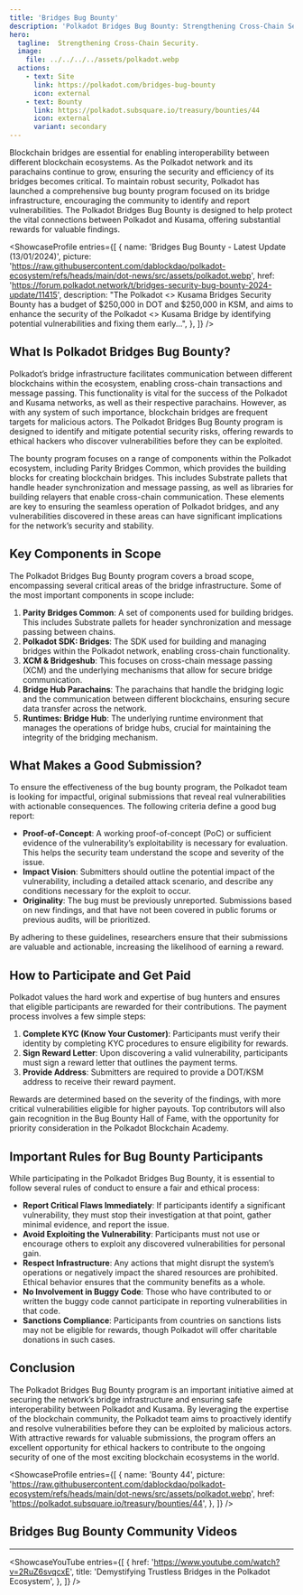 ```yaml
---
title: 'Bridges Bug Bounty'
description: 'Polkadot Bridges Bug Bounty: Strengthening Cross-Chain Security'
hero:
  tagline:  Strengthening Cross-Chain Security.
  image: 
    file: ../../../../assets/polkadot.webp
  actions:
    - text: Site
      link: https://polkadot.com/bridges-bug-bounty
      icon: external
    - text: Bounty
      link: https://polkadot.subsquare.io/treasury/bounties/44
      icon: external
      variant: secondary
---
```



Blockchain bridges are essential for enabling interoperability between different blockchain ecosystems. 
As the Polkadot network and its parachains continue to grow, ensuring the security and efficiency of its bridges becomes critical. 
To maintain robust security, Polkadot has launched a comprehensive bug bounty program focused on its bridge infrastructure, encouraging the community to identify and report vulnerabilities. 
The Polkadot Bridges Bug Bounty is designed to help protect the vital connections between Polkadot and Kusama, offering substantial rewards for valuable findings.

<ShowcaseProfile
  entries={[
    {
      name: 'Bridges Bug Bounty - Latest Update (13/01/2024)',
      picture: 'https://raw.githubusercontent.com/dablockdao/polkadot-ecosystem/refs/heads/main/dot-news/src/assets/polkadot.webp',
      href: 'https://forum.polkadot.network/t/bridges-security-bug-bounty-2024-update/11415',
      description:
        "The Polkadot <> Kusama Bridges Security Bounty has a budget of $250,000 in DOT and $250,000 in KSM, and aims to enhance the security of the Polkadot <> Kusama Bridge by identifying potential vulnerabilities and fixing them early...",
    },
  ]}
/>

## What Is Polkadot Bridges Bug Bounty?
Polkadot’s bridge infrastructure facilitates communication between different blockchains within the ecosystem, enabling cross-chain transactions and message passing. This functionality is vital for the success of the Polkadot and Kusama networks, as well as their respective parachains. However, as with any system of such importance, blockchain bridges are frequent targets for malicious actors. The Polkadot Bridges Bug Bounty program is designed to identify and mitigate potential security risks, offering rewards to ethical hackers who discover vulnerabilities before they can be exploited.

The bounty program focuses on a range of components within the Polkadot ecosystem, including Parity Bridges Common, which provides the building blocks for creating blockchain bridges. This includes Substrate pallets that handle header synchronization and message passing, as well as libraries for building relayers that enable cross-chain communication. These elements are key to ensuring the seamless operation of Polkadot bridges, and any vulnerabilities discovered in these areas can have significant implications for the network’s security and stability.

## Key Components in Scope
The Polkadot Bridges Bug Bounty program covers a broad scope, encompassing several critical areas of the bridge infrastructure. Some of the most important components in scope include:
1. **Parity Bridges Common**: A set of components used for building bridges. This includes Substrate pallets for header synchronization and message passing between chains.
2. **Polkadot SDK: Bridges**: The SDK used for building and managing bridges within the Polkadot network, enabling cross-chain functionality.
3. **XCM & Bridgeshub**: This focuses on cross-chain message passing (XCM) and the underlying mechanisms that allow for secure bridge communication.
4. **Bridge Hub Parachains**: The parachains that handle the bridging logic and the communication between different blockchains, ensuring secure data transfer across the network.
5. **Runtimes: Bridge Hub**: The underlying runtime environment that manages the operations of bridge hubs, crucial for maintaining the integrity of the bridging mechanism.

## What Makes a Good Submission?
To ensure the effectiveness of the bug bounty program, the Polkadot team is looking for impactful, original submissions that reveal real vulnerabilities with actionable consequences. The following criteria define a good bug report:
- **Proof-of-Concept**: A working proof-of-concept (PoC) or sufficient evidence of the vulnerability’s exploitability is necessary for evaluation. This helps the security team understand the scope and severity of the issue.
- **Impact Vision**: Submitters should outline the potential impact of the vulnerability, including a detailed attack scenario, and describe any conditions necessary for the exploit to occur.
- **Originality**: The bug must be previously unreported. Submissions based on new findings, and that have not been covered in public forums or previous audits, will be prioritized.

By adhering to these guidelines, researchers ensure that their submissions are valuable and actionable, increasing the likelihood of earning a reward.

## How to Participate and Get Paid
Polkadot values the hard work and expertise of bug hunters and ensures that eligible participants are rewarded for their contributions. The payment process involves a few simple steps:
1. **Complete KYC (Know Your Customer)**: Participants must verify their identity by completing KYC procedures to ensure eligibility for rewards.
2. **Sign Reward Letter**: Upon discovering a valid vulnerability, participants must sign a reward letter that outlines the payment terms.
3. **Provide Address**: Submitters are required to provide a DOT/KSM address to receive their reward payment.

Rewards are determined based on the severity of the findings, with more critical vulnerabilities eligible for higher payouts. Top contributors will also gain recognition in the Bug Bounty Hall of Fame, with the opportunity for priority consideration in the Polkadot Blockchain Academy.

## Important Rules for Bug Bounty Participants
While participating in the Polkadot Bridges Bug Bounty, it is essential to follow several rules of conduct to ensure a fair and ethical process:
- **Report Critical Flaws Immediately**: If participants identify a significant vulnerability, they must stop their investigation at that point, gather minimal evidence, and report the issue.
- **Avoid Exploiting the Vulnerability**: Participants must not use or encourage others to exploit any discovered vulnerabilities for personal gain.
- **Respect Infrastructure**: Any actions that might disrupt the system’s operations or negatively impact the shared resources are prohibited. Ethical behavior ensures that the community benefits as a whole.
- **No Involvement in Buggy Code**: Those who have contributed to or written the buggy code cannot participate in reporting vulnerabilities in that code.
- **Sanctions Compliance**: Participants from countries on sanctions lists may not be eligible for rewards, though Polkadot will offer charitable donations in such cases.

## Conclusion
The Polkadot Bridges Bug Bounty program is an important initiative aimed at securing the network’s bridge infrastructure and ensuring safe interoperability between Polkadot and Kusama. By leveraging the expertise of the blockchain community, the Polkadot team aims to proactively identify and resolve vulnerabilities before they can be exploited by malicious actors. With attractive rewards for valuable submissions, the program offers an excellent opportunity for ethical hackers to contribute to the ongoing security of one of the most exciting blockchain ecosystems in the world.

<ShowcaseProfile
  entries={[
    {
      name: 'Bounty 44',
      picture: 'https://raw.githubusercontent.com/dablockdao/polkadot-ecosystem/refs/heads/main/dot-news/src/assets/polkadot.webp',
      href: 'https://polkadot.subsquare.io/treasury/bounties/44',
    },
  ]}
/>

## Bridges Bug Bounty Community Videos
------------
<ShowcaseYouTube
  entries={[
       {
      href: 'https://www.youtube.com/watch?v=2RuZ6svqcxE',
      title: 'Demystifying  Trustless Bridges in the Polkadot Ecosystem',
          },
  ]} />
